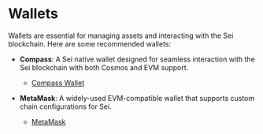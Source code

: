 # Wallets

Wallets are essential for managing assets and interacting with the Sei blockchain. Here are some recommended wallets:

- **Compass**: A Sei native wallet designed for seamless interaction with the Sei blockchain with both Cosmos and EVM support.
   - [Compass Wallet](https://compasswallet.io/)

- **MetaMask**: A widely-used EVM-compatible wallet that supports custom chain configurations for Sei.
   - [MetaMask](https://metamask.io/)
